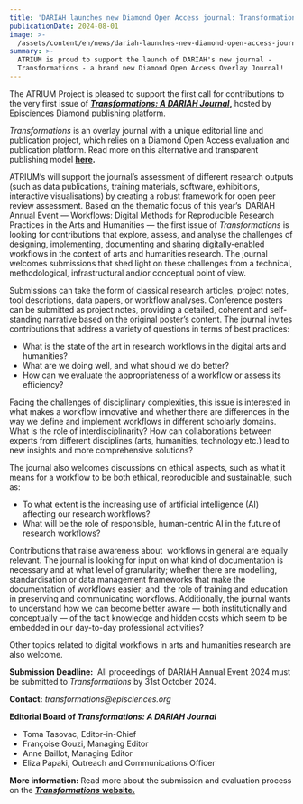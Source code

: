 ```yaml
---
title: 'DARIAH launches new Diamond Open Access journal: Transformations'
publicationDate: 2024-08-01
image: >-
  /assets/content/en/news/dariah-launches-new-diamond-open-access-journal-transformations/image.png
summary: >-
  ATRIUM is proud to support the launch of DARIAH's new journal -
  Transformations - a brand new Diamond Open Access Overlay Journal!
---
```

The ATRIUM Project is pleased to support the first call for contributions to the very first issue of [***Transformations: A DARIAH Journal***](https://transformations.episciences.org/)**,** hosted by Episciences Diamond publishing platform.

*Transformations* is an overlay journal with a unique editorial line and publication project, which relies on a Diamond Open Access evaluation and publication platform. Read more on this alternative and transparent publishing model [**here**](https://www.dariah.eu/2024/02/29/introducing-the-dariah-overlay-journal-an-alternative-and-transparent-publishing-model/)**.** 

ATRIUM’s will support the journal’s assessment of different research outputs (such as data publications, training materials, software, exhibitions, interactive visualisations) by creating a robust framework for open peer review assessment. Based on the thematic focus of this year’s  DARIAH Annual Event — Workflows: Digital Methods for Reproducible Research Practices in the Arts and Humanities — the first issue of *Transformations* is looking for contributions that explore, assess, and analyse the challenges of designing, implementing, documenting and sharing digitally-enabled workflows in the context of arts and humanities research. The journal welcomes submissions that shed light on these challenges from a technical, methodological, infrastructural and/or conceptual point of view. 

Submissions can take the form of classical research articles, project notes, tool descriptions, data papers, or workflow analyses. Conference posters can be submitted as project notes, providing a detailed, coherent and self-standing narrative based on the original poster’s content. The journal invites contributions that address a variety of questions in terms of best practices: 

* What is the state of the art in research workflows in the digital arts and humanities? 
* What are we doing well, and what should we do better? 
* How can we evaluate the appropriateness of a workflow or assess its efficiency?

Facing the challenges of disciplinary complexities, this issue is interested in what makes a workflow innovative and whether there are differences in the way we define and implement workflows in different scholarly domains. What is the role of interdisciplinarity? How can collaborations between experts from different disciplines (arts, humanities, technology etc.) lead to new insights and more comprehensive solutions?

The journal also welcomes discussions on ethical aspects, such as what it means for a workflow to be both ethical, reproducible and sustainable, such as: 

* To what extent is the increasing use of artificial intelligence (AI) affecting our research workflows? 
* What will be the role of responsible, human-centric AI in the future of research workflows?

Contributions that raise awareness about  workflows in general are equally relevant. The journal is looking for input on what kind of documentation is necessary and at what level of granularity; whether there are modelling, standardisation or data management frameworks that make the documentation of workflows easier; and  the role of training and education in preserving and communicating workflows. Additionally, the journal wants to understand how we can become better aware — both institutionally and conceptually — of the tacit knowledge and hidden costs which seem to be embedded in our day-to-day professional activities? 

Other topics related to digital workflows in arts and humanities research are also welcome.

**Submission Deadline:**  All proceedings of DARIAH Annual Event 2024 must be submitted to *Transformations* by 31st October 2024.

**Contact:** *transformations\@episciences.org* 

**Editorial Board of *Transformations: A DARIAH Journal***

* Toma Tasovac, Editor-in-Chief
* Françoise Gouzi, Managing Editor
* Anne Baillot, Managing Editor
* Eliza Papaki, Outreach and Communications Officer

**More information:** Read more about the submission and evaluation process on the [***Transformations*** **website.**](https://transformations.episciences.org/)
